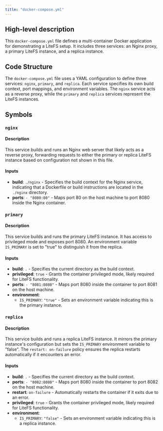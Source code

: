 ```yaml
---
title: "docker-compose.yml"
---
```


## High-level description
This `docker-compose.yml` file defines a multi-container Docker application for demonstrating a LiteFS setup. It includes three services: an Nginx proxy, a primary LiteFS instance, and a replica instance. 

## Code Structure
The `docker-compose.yml` file uses a YAML configuration to define three services: `nginx`, `primary`, and `replica`. Each service specifies its own build context, port mappings, and environment variables. The `nginx` service acts as a reverse proxy, while the `primary` and `replica` services represent the LiteFS instances.

## Symbols
### `nginx`
#### Description
This service builds and runs an Nginx web server that likely acts as a reverse proxy, forwarding requests to either the primary or replica LiteFS instance based on configuration not shown in this file.

#### Inputs
- **build**: `./nginx` - Specifies the build context for the Nginx service, indicating that a Dockerfile or build instructions are located in the `./nginx` directory.
- **ports**: `- "8080:80"` - Maps port 80 on the host machine to port 8080 inside the Nginx container.

### `primary`
#### Description
This service builds and runs the primary LiteFS instance. It has access to privileged mode and exposes port 8080. An environment variable `IS_PRIMARY` is set to "true" to distinguish it from the replica.

#### Inputs
- **build**: `.` - Specifies the current directory as the build context.
- **privileged**: `true` - Grants the container privileged mode, likely required for LiteFS functionality.
- **ports**: `- "8081:8080"` - Maps port 8080 inside the container to port 8081 on the host machine.
- **environment**:
    - `IS_PRIMARY`: `"true"` - Sets an environment variable indicating this is the primary instance.

### `replica`
#### Description
This service builds and runs a replica LiteFS instance. It mirrors the primary instance's configuration but sets the `IS_PRIMARY` environment variable to "false". The `restart: on-failure` policy ensures the replica restarts automatically if it encounters an error.

#### Inputs
- **build**: `.` - Specifies the current directory as the build context.
- **ports**: `- "8082:8080"` - Maps port 8080 inside the container to port 8082 on the host machine.
- **restart**: `on-failure` - Automatically restarts the container if it exits due to an error.
- **privileged**: `true` - Grants the container privileged mode, likely required for LiteFS functionality.
- **environment**:
    - `IS_PRIMARY`: `"false"` - Sets an environment variable indicating this is a replica instance.
